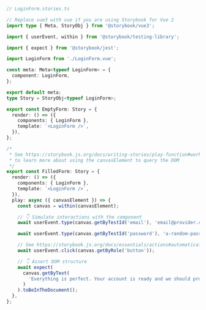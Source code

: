 ```ts
// LoginForm.stories.ts

// Replace vue3 with vue if you are using Storybook for Vue 2
import type { Meta, StoryObj } from '@storybook/vue3';

import { userEvent, within } from '@storybook/testing-library';

import { expect } from '@storybook/jest';

import LoginForm from './LoginForm.vue';

const meta: Meta<typeof LoginForm> = {
  component: LoginForm,
};

export default meta;
type Story = StoryObj<typeof LoginForm>;

export const EmptyForm: Story = {
  render: () => ({
    components: { LoginForm },
    template: `<LoginForm />`,
  }),
};

/*
 * See https://storybook.js.org/docs/writing-stories/play-function#working-with-the-canvas
 * to learn more about using the canvasElement to query the DOM
 */
export const FilledForm: Story = {
  render: () => ({
    components: { LoginForm },
    template: `<LoginForm />`,
  }),
  play: async ({ canvasElement }) => {
    const canvas = within(canvasElement);

    // 👇 Simulate interactions with the component
    await userEvent.type(canvas.getByTestId('email'), 'email@provider.com');

    await userEvent.type(canvas.getByTestId('password'), 'a-random-password');

    // See https://storybook.js.org/docs/essentials/actions#automatically-matching-args to learn how to setup logging in the Actions panel
    await userEvent.click(canvas.getByRole('button'));

    // 👇 Assert DOM structure
    await expect(
      canvas.getByText(
        'Everything is perfect. Your account is ready and we should probably get you started!'
      )
    ).toBeInTheDocument();
  },
};
```
